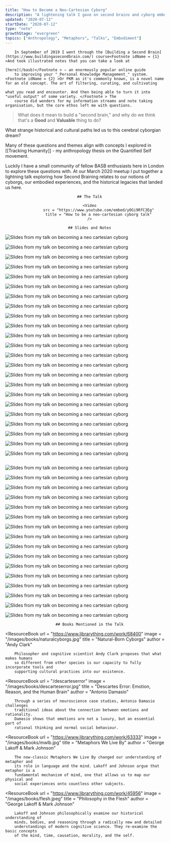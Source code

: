 ```yaml
---
title: "How to Become a Neo-Cartesian Cyborg"
description: "A lightening talk I gave on second brains and cyborg embodiment"
updated: "2020-07-12"
startDate: "2020-07-12"
type: "note"
growthStage: "evergreen"
topics: ["Anthropology", "Metaphors", "Talks", "Embodiment"]
---
```


<IntroParagraph >

		In September of 2019 I went through the [Building a Second Brain](https://www.buildingasecondbrain.com/) course<Footnote idName = {1} >And took illustrated notes that you can take a look at
																																																																																																																																									[here](/basb)</Footnote > – an enormously popular online guide
		to improving your "_Personal Knowledge Management_" system.<Footnote idName = {2} >Or PKM as it's commonly known, is a novel name for an old concept. The art of filtering, curating, and cultivating
																																																																																					what you read and encounter. And then being able to turn it into "useful output" of some variety. </Footnote > The
		course did wonders for my information streams and note taking organisation, but the core ethos left me with questions.

</IntroParagraph >

> What does it mean to build a "second brain," and why do we think that's a **Good** and **Valuable** thing to do?

What strange historical and cultural paths led us to this cerebral cyborgian dream?

Many of these questions and themes align with concepts I explored in [[Tracking Humanity]] - my anthropology thesis on the Quantified Self movement.

Luckily I have a small community of fellow BASB enthusiasts here in London to explore these questions with.
At our March 2020 meetup I put together a lightning talk exploring how Second Braining relates to our notions of cyborgs, our embodied experiences, and the historical legacies that landed us here.

<Center >

		## The Talk

		<Video
				src = "https://www.youtube.com/embed/yOGi9RfC3Eg"
				title = "How to be a neo-cartesian cyborg talk"
		/>

		## Slides and Notes

</Center >

<img
		alt = "Slides from my talk on becoming a neo cartesian cyborg"
		src = "https://res.cloudinary.com/dg3gyk0gu/image/upload/c_scale,f_auto,q_auto:good,w_960/v1594548502/maggieappleton.com/notes/neocyborgs/cyborgs_19.jpg"
/>

<img
		alt = "Slides from my talk on becoming a neo cartesian cyborg"
		src = "https://res.cloudinary.com/dg3gyk0gu/image/upload/c_scale,f_auto,q_auto:good,w_960/v1594548503/maggieappleton.com/notes/neocyborgs/cyborgs_20.jpg"
/>

<img
		alt = "Slides from my talk on becoming a neo cartesian cyborg"
		src = "https://res.cloudinary.com/dg3gyk0gu/image/upload/c_scale,f_auto,q_auto:good,w_960/v1594548501/maggieappleton.com/notes/neocyborgs/cyborgs_13.jpg"
/>

<img
		alt = "Slides from my talk on becoming a neo cartesian cyborg"
		src = "https://res.cloudinary.com/dg3gyk0gu/image/upload/c_scale,f_auto,q_auto:good,w_960/v1594548500/maggieappleton.com/notes/neocyborgs/cyborgs_11.jpg"
/>

<img
		alt = "Slides from my talk on becoming a neo cartesian cyborg"
		src = "https://res.cloudinary.com/dg3gyk0gu/image/upload/c_scale,f_auto,q_auto:good,w_960/v1594548502/maggieappleton.com/notes/neocyborgs/cyborgs_14.jpg"
/>

<img
		alt = "Slides from my talk on becoming a neo cartesian cyborg"
		src = "https://res.cloudinary.com/dg3gyk0gu/image/upload/c_scale,f_auto,q_auto:good,w_960/v1594548499/maggieappleton.com/notes/neocyborgs/cyborgs_4.jpg"
/>

<img
		alt = "Slides from my talk on becoming a neo cartesian cyborg"
		src = "https://res.cloudinary.com/dg3gyk0gu/image/upload/c_scale,f_auto,q_auto:good,w_960/v1594548499/maggieappleton.com/notes/neocyborgs/cyborgs_5.jpg"
/>

<img
		alt = "Slides from my talk on becoming a neo cartesian cyborg"
		src = "https://res.cloudinary.com/dg3gyk0gu/image/upload/c_scale,f_auto,q_auto:good,w_960/v1594548499/maggieappleton.com/notes/neocyborgs/cyborgs_6.jpg"
/>

<img
		alt = "Slides from my talk on becoming a neo cartesian cyborg"
		src = "https://res.cloudinary.com/dg3gyk0gu/image/upload/c_scale,f_auto,q_auto:good,w_960/v1594548500/maggieappleton.com/notes/neocyborgs/cyborgs_8.jpg"
/>

<img
		alt = "Slides from my talk on becoming a neo cartesian cyborg"
		src = "https://res.cloudinary.com/dg3gyk0gu/image/upload/c_scale,f_auto,q_auto:good,w_960/v1594548500/maggieappleton.com/notes/neocyborgs/cyborgs_7.jpg"
/>

<img
		alt = "Slides from my talk on becoming a neo cartesian cyborg"
		src = "https://res.cloudinary.com/dg3gyk0gu/image/upload/c_scale,f_auto,q_auto:good,w_960/v1594548498/maggieappleton.com/notes/neocyborgs/cyborgs_2.jpg"
/>

<img
		alt = "Slides from my talk on becoming a neo cartesian cyborg"
		src = "https://res.cloudinary.com/dg3gyk0gu/image/upload/c_scale,f_auto,q_auto:good,w_960/v1594548499/maggieappleton.com/notes/neocyborgs/cyborgs_3.jpg"
/>

<img
		alt = "Slides from my talk on becoming a neo cartesian cyborg"
		src = "https://res.cloudinary.com/dg3gyk0gu/image/upload/c_scale,f_auto,q_auto:good,w_960/v1594548500/maggieappleton.com/notes/neocyborgs/cyborgs_9.jpg"
/>

<img
		alt = "Slides from my talk on becoming a neo cartesian cyborg"
		src = "https://res.cloudinary.com/dg3gyk0gu/image/upload/c_scale,f_auto,q_auto:good,w_960/v1594548502/maggieappleton.com/notes/neocyborgs/cyborgs_18.jpg"
/>

<img
		alt = "Slides from my talk on becoming a neo cartesian cyborg"
		src = "https://res.cloudinary.com/dg3gyk0gu/image/upload/c_scale,f_auto,q_auto:good,w_960/v1594548500/maggieappleton.com/notes/neocyborgs/cyborgs_10.jpg"
/>

<img
		alt = "Slides from my talk on becoming a neo cartesian cyborg"
		src = "https://res.cloudinary.com/dg3gyk0gu/image/upload/c_scale,f_auto,q_auto:good,w_960/v1594548508/maggieappleton.com/notes/neocyborgs/cyborgs_39.jpg"
/>

<img
		alt = "Slides from my talk on becoming a neo cartesian cyborg"
		src = "https://res.cloudinary.com/dg3gyk0gu/image/upload/c_scale,f_auto,q_auto:good,w_960/v1594548508/maggieappleton.com/notes/neocyborgs/cyborgs_40.jpg"
/>

<img
		alt = "Slides from my talk on becoming a neo cartesian cyborg"
		src = "https://res.cloudinary.com/dg3gyk0gu/image/upload/c_scale,f_auto,q_auto:good,w_960/v1594548502/maggieappleton.com/notes/neocyborgs/cyborgs_16.jpg"
/>

<img
		alt = "Slides from my talk on becoming a neo cartesian cyborg"
		src = "https://res.cloudinary.com/dg3gyk0gu/image/upload/c_scale,f_auto,q_auto:good,w_960/v1594548502/maggieappleton.com/notes/neocyborgs/cyborgs_15.jpg"
/>

<img
		alt = "Slides from my talk on becoming a neo cartesian cyborg"
		src = "https://res.cloudinary.com/dg3gyk0gu/image/upload/c_scale,f_auto,q_auto:good,w_960/v1594548507/maggieappleton.com/notes/neocyborgs/cyborgs_37.jpg"
/>

<img
		alt = "Slides from my talk on becoming a neo cartesian cyborg"
		src = "https://res.cloudinary.com/dg3gyk0gu/image/upload/c_scale,f_auto,q_auto:good,w_960/v1594548508/maggieappleton.com/notes/neocyborgs/cyborgs_41.jpg"
/>

<img
		alt = "Slides from my talk on becoming a neo cartesian cyborg"
		src = "https://res.cloudinary.com/dg3gyk0gu/image/upload/c_scale,f_auto,q_auto:good,w_960/v1594548505/maggieappleton.com/notes/neocyborgs/cyborgs_30.jpg"
/>

<img
		alt = "Slides from my talk on becoming a neo cartesian cyborg"
		src = "https://res.cloudinary.com/dg3gyk0gu/image/upload/c_scale,f_auto,q_auto:good,w_960/v1594548503/maggieappleton.com/notes/neocyborgs/cyborgs_24.jpg"
/>

<img
		alt = ""
		src = "https://res.cloudinary.com/dg3gyk0gu/image/upload/c_scale,f_auto,q_auto:good,w_960/v1594548504/maggieappleton.com/notes/neocyborgs/cyborgs_25.jpg"
/>

<img
		alt = "Slides from my talk on becoming a neo cartesian cyborg"
		src = "https://res.cloudinary.com/dg3gyk0gu/image/upload/c_scale,f_auto,q_auto:good,w_960/v1594548504/maggieappleton.com/notes/neocyborgs/cyborgs_26.jpg"
/>

<img
		alt = "Slides from my talk on becoming a neo cartesian cyborg"
		src = "https://res.cloudinary.com/dg3gyk0gu/image/upload/c_scale,f_auto,q_auto:good,w_960/v1594548505/maggieappleton.com/notes/neocyborgs/cyborgs_31.jpg"
/>

<img
		alt = "Slides from my talk on becoming a neo cartesian cyborg"
		src = "https://res.cloudinary.com/dg3gyk0gu/image/upload/c_scale,f_auto,q_auto:good,w_960/v1594548499/maggieappleton.com/notes/neocyborgs/cyborgs_1.jpg"
/>

<img
		alt = "Slides from my talk on becoming a neo cartesian cyborg"
		src = "https://res.cloudinary.com/dg3gyk0gu/image/upload/c_scale,f_auto,q_auto:good,w_960/v1594548508/maggieappleton.com/notes/neocyborgs/cyborgs_42.jpg"
/>

<img
		alt = "Slides from my talk on becoming a neo cartesian cyborg"
		src = "https://res.cloudinary.com/dg3gyk0gu/image/upload/c_scale,f_auto,q_auto:good,w_960/v1594548509/maggieappleton.com/notes/neocyborgs/cyborgs_43.jpg"
/>

<img
		alt = "Slides from my talk on becoming a neo cartesian cyborg"
		src = "https://res.cloudinary.com/dg3gyk0gu/image/upload/c_scale,f_auto,q_auto:good,w_960/v1594548505/maggieappleton.com/notes/neocyborgs/cyborgs_27.jpg"
/>

<img
		alt = "Slides from my talk on becoming a neo cartesian cyborg"
		src = "https://res.cloudinary.com/dg3gyk0gu/image/upload/c_scale,f_auto,q_auto:good,w_960/v1594548503/maggieappleton.com/notes/neocyborgs/cyborgs_23.jpg"
/>

<img
		alt = "Slides from my talk on becoming a neo cartesian cyborg"
		src = "https://res.cloudinary.com/dg3gyk0gu/image/upload/c_scale,f_auto,q_auto:good,w_960/v1594548503/maggieappleton.com/notes/neocyborgs/cyborgs_22.jpg"
/>

<img
		alt = "Slides from my talk on becoming a neo cartesian cyborg"
		src = "https://res.cloudinary.com/dg3gyk0gu/image/upload/c_scale,f_auto,q_auto:good,w_960/v1594548503/maggieappleton.com/notes/neocyborgs/cyborgs_21.jpg"
/>

<img
		alt = "Slides from my talk on becoming a neo cartesian cyborg"
		src = "https://res.cloudinary.com/dg3gyk0gu/image/upload/c_scale,f_auto,q_auto:good,w_960/v1594548507/maggieappleton.com/notes/neocyborgs/cyborgs_38.jpg"
/>

<img
		alt = "Slides from my talk on becoming a neo cartesian cyborg"
		src = "https://res.cloudinary.com/dg3gyk0gu/image/upload/c_scale,f_auto,q_auto:good,w_960/v1594548509/maggieappleton.com/notes/neocyborgs/cyborgs_44.jpg"
/>

<img
		alt = "Slides from my talk on becoming a neo cartesian cyborg"
		src = "https://res.cloudinary.com/dg3gyk0gu/image/upload/c_scale,f_auto,q_auto:good,w_960/v1594548505/maggieappleton.com/notes/neocyborgs/cyborgs_29.jpg"
/>

<img
		alt = "Slides from my talk on becoming a neo cartesian cyborg"
		src = "https://res.cloudinary.com/dg3gyk0gu/image/upload/c_scale,f_auto,q_auto:good,w_960/v1594548506/maggieappleton.com/notes/neocyborgs/cyborgs_34.jpg"
/>

<img
		alt = "Slides from my talk on becoming a neo cartesian cyborg"
		src = "https://res.cloudinary.com/dg3gyk0gu/image/upload/c_scale,f_auto,q_auto:good,w_960/v1594548506/maggieappleton.com/notes/neocyborgs/cyborgs_33.jpg"
/>

<img
		alt = "Slides from my talk on becoming a neo cartesian cyborg"
		src = "https://res.cloudinary.com/dg3gyk0gu/image/upload/c_scale,f_auto,q_auto:good,w_960/v1594548506/maggieappleton.com/notes/neocyborgs/cyborgs_35.jpg"
/>

<img
		alt = "Slides from my talk on becoming a neo cartesian cyborg"
		src = "https://res.cloudinary.com/dg3gyk0gu/image/upload/c_scale,f_auto,q_auto:good,w_960/v1594548506/maggieappleton.com/notes/neocyborgs/cyborgs_36.jpg"
/>

<Center >

		## Books Mentioned in the Talk

</Center >

<ResourceBook
		url = "https://www.librarything.com/work/68400"
		image = "/images/books/naturalcyborgs.jpg"
		title = "Natural-Born Cyborgs"
		author = "Andy Clark"
>
		Philosopher and cognitive scientist Andy Clark proposes that what makes humans
		so different from other species is our capacity to fully incorporate tools and
		supporting cultural practices into our existence.
</ResourceBook >

<ResourceBook
		url = "/descarteserror"
		image = "/images/books/descarteserror.jpg"
		title = "Descartes Error: Emotion, Reason, and the Human Brain"
		author = "Antonio Damasio"
>
		Through a series of neuroscience case studies, Antonio Damasio challenges
		traditional ideas about the connection between emotions and rationality.
		Damasio shows that emotions are not a luxury, but an essential part of
		rational thinking and normal social behaviour.
</ResourceBook >

<ResourceBook
		url = "https://www.librarything.com/work/63333"
		image = "/images/books/mwlb.jpg"
		title = "Metaphors We Live By"
		author = "George Lakoff & Mark Johnson"
>
		The now-classic Metaphors We Live By changed our understanding of metaphor and
		its role in language and the mind. Lakoff and Johnson argue that metaphor is a
		fundamental mechanism of mind, one that allows us to map our physical and
		social experiences onto countless other subjects.
</ResourceBook >

<ResourceBook
		url = "https://www.librarything.com/work/45956"
		image = "/images/books/flesh.jpeg"
		title = "Philosophy in the Flesh"
		author = "George Lakoff & Mark Johnson"
>
		Lakoff and Johnson philosophically examine our historical understanding of
		minds, bodies, and reasoning through a radically new and detailed
		understandings of modern cognitive science. They re-examine the basic concepts
		of the mind, time, causation, morality, and the self.
</ResourceBook >
